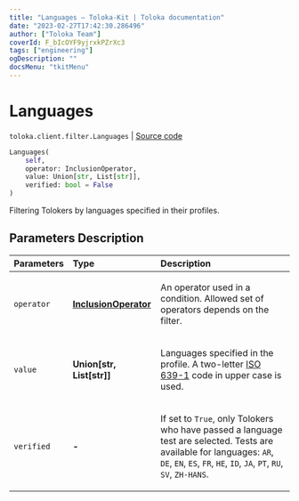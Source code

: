 ```yaml
---
title: "Languages — Toloka-Kit | Toloka documentation"
date: "2023-02-27T17:42:30.286496"
author: ["Toloka Team"]
coverId: F_bIcOYF9yjrxkPZrXc3
tags: ["engineering"]
ogDescription: ""
docsMenu: "tkitMenu"
---
```


# Languages
`toloka.client.filter.Languages` | [Source code](https://github.com/Toloka/toloka-kit/blob/v1.1.4/src/client/filter.py#L367)

```python
Languages(
    self,
    operator: InclusionOperator,
    value: Union[str, List[str]],
    verified: bool = False
)
```

Filtering Tolokers by languages specified in their profiles.

## Parameters Description

| Parameters | Type | Description |
| :----------| :----| :-----------|
`operator`|**[InclusionOperator](/docs/toloka-kit/reference/toloka.client.primitives.operators.InclusionOperator)**|<p>An operator used in a condition. Allowed set of operators depends on the filter.</p>
`value`|**Union\[str, List\[str\]\]**|<p>Languages specified in the profile. A two-letter [ISO 639-1](https://en.wikipedia.org/wiki/List_of_ISO_639-1_codes) code in upper case is used.</p>
`verified`|**-**|<p>If set to `True`, only Tolokers who have passed a language test are selected. Tests are available for languages: `AR`, `DE`, `EN`, `ES`, `FR`, `HE`, `ID`, `JA`, `PT`, `RU`, `SV`, `ZH-HANS`.</p>